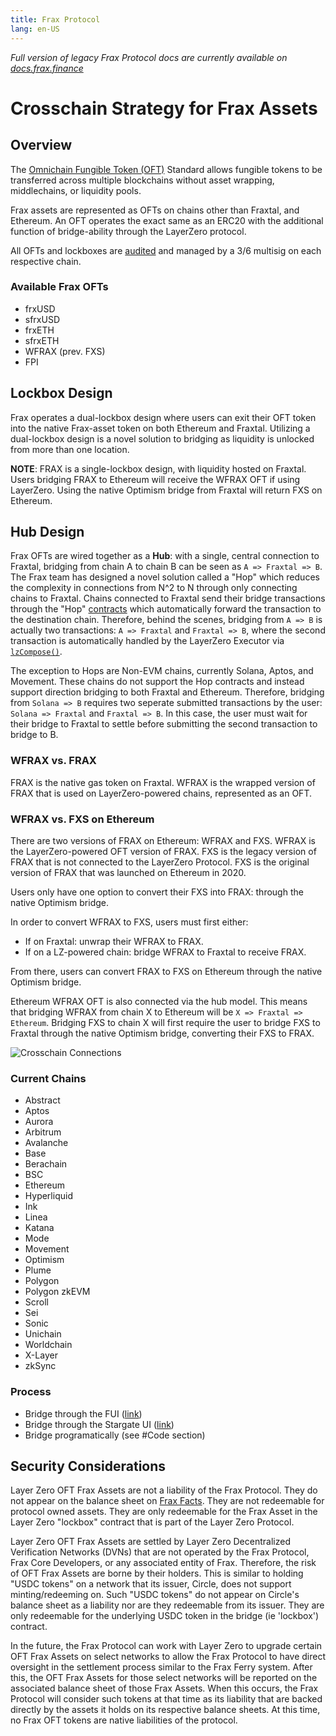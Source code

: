 ```yaml
---
title: Frax Protocol
lang: en-US
---
```



_Full version of legacy Frax Protocol docs are currently available on [docs.frax.finance](https://docs.frax.finance)_

# Crosschain Strategy for Frax Assets

## Overview

The [Omnichain Fungible Token (OFT)](https://docs.layerzero.network/v2/home/token-standards/oft-standard) Standard allows fungible tokens to be transferred across multiple blockchains without asset wrapping, middlechains, or liquidity pools.

Frax assets are represented as OFTs on chains other than Fraxtal, and Ethereum. An OFT operates the exact same as an ERC20 with the additional function of bridge-ability through the LayerZero protocol.

All OFTs and lockboxes are [audited](https://github.com/FraxFinance/LayerZero-v2-upgradeable) and managed by a 3/6 multisig on each respective chain.

### Available Frax OFTs

- frxUSD
- sfrxUSD
- frxETH
- sfrxETH
- WFRAX (prev. FXS)
- FPI

## Lockbox Design

Frax operates a dual-lockbox design where users can exit their OFT token into the native Frax-asset token on both Ethereum and Fraxtal. Utilizing a dual-lockbox design is a novel solution to bridging as liquidity is unlocked from more than one location.

**NOTE**: FRAX is a single-lockbox design, with liquidity hosted on Fraxtal. Users bridging FRAX to Ethereum will receive the WFRAX OFT if using LayerZero. Using the native Optimism bridge from Fraxtal will return FXS on Ethereum.

## Hub Design

Frax OFTs are wired together as a **Hub**: with a single, central connection to Fraxtal, bridging from chain A to chain B can be seen as `A => Fraxtal => B`. The Frax team has designed a novel solution called a "Hop" which reduces the complexity in connections from N^2 to N through only connecting chains to Fraxtal. Chains connected to Fraxtal send their bridge transactions through the "Hop" [contracts](https://github.com/fraxfinance/fraxtal-lz-hop) which automatically forward the transaction to the destination chain. Therefore, behind the scenes, bridging from `A => B` is actually two transactions: `A => Fraxtal` and `Fraxtal => B`, where the second transaction is automatically handled by the LayerZero Executor via [`lzCompose()`](https://docs.layerzero.network/v2/developers/evm/oapp/message-design-patterns#composed).

The exception to Hops are Non-EVM chains, currently Solana, Aptos, and Movement. These chains do not support the Hop contracts and instead support direction bridging to both Fraxtal and Ethereum. Therefore, bridging from `Solana => B` requires two seperate submitted transactions by the user: `Solana => Fraxtal` and `Fraxtal => B`. In this case, the user must wait for their bridge to Fraxtal to settle before submitting the second transaction to bridge to B.

### WFRAX vs. FRAX

FRAX is the native gas token on Fraxtal. WFRAX is the wrapped version of FRAX that is used on LayerZero-powered chains, represented as an OFT.

### WFRAX vs. FXS on Ethereum

There are two versions of FRAX on Ethereum: WFRAX and FXS. WFRAX is the LayerZero-powered OFT version of FRAX. FXS is the legacy version of FRAX that is not connected to the LayerZero Protocol. FXS is the original version of FRAX that was launched on Ethereum in 2020.

Users only have one option to convert their FXS into FRAX: through the native Optimism bridge.

In order to convert WFRAX to FXS, users must first either:

- If on Fraxtal: unwrap their WFRAX to FRAX.
- If on a LZ-powered chain: bridge WFRAX to Fraxtal to receive FRAX.

From there, users can convert FRAX to FXS on Ethereum through the native Optimism bridge.

Ethereum WFRAX OFT is also connected via the hub model. This means that bridging WFRAX from chain X to Ethereum will be `X => Fraxtal => Ethereum`. Bridging FXS to chain X will first require the user to bridge FXS to Fraxtal through the native Optimism bridge, converting their FXS to FRAX.

![Crosschain Connections](/images/protocol/crosschain-hub.png)

### Current Chains

- Abstract
- Aptos
- Aurora
- Arbitrum
- Avalanche
- Base
- Berachain
- BSC
- Ethereum
- Hyperliquid
- Ink
- Linea
- Katana
- Mode
- Movement
- Optimism
- Plume
- Polygon
- Polygon zkEVM
- Scroll
- Sei
- Sonic
- Unichain
- Worldchain
- X-Layer
- zkSync

### Process

- Bridge through the FUI ([link](https://www.frax.com))
- Bridge through the Stargate UI ([link](https://stargate.finance/bridge))
- Bridge programatically (see #Code section)

## Security Considerations

Layer Zero OFT Frax Assets are not a liability of the Frax Protocol. They do not appear on the balance sheet on [Frax Facts](https://facts.frax.finance/frax/balance-sheet). They are not redeemable for protocol owned assets. They are only redeemable for the Frax Asset in the Layer Zero "lockbox" contract that is part of the Layer Zero Protocol.

Layer Zero OFT Frax Assets are settled by Layer Zero Decentralized Verification Networks (DVNs) that are not operated by the Frax Protocol, Frax Core Developers, or any associated entity of Frax. Therefore, the risk of OFT Frax Assets are borne by their holders. This is similar to holding "USDC tokens" on a network that its issuer, Circle, does not support minting/redeeming on. Such "USDC tokens" do not appear on Circle's balance sheet as a liability nor are they redeemable from its issuer. They are only redeemable for the underlying USDC token in the bridge (ie 'lockbox') contract.

In the future, the Frax Protocol can work with Layer Zero to upgrade certain OFT Frax Assets on select networks to allow the Frax Protocol to have direct oversight in the settlement process similar to the Frax Ferry system. After this, the OFT Frax Assets for those select networks will be reported on the associated balance sheet of those Frax Assets. When this occurs, the Frax Protocol will consider such tokens at that time as its liability that are backed directly by the assets it holds on its respective balance sheets. At this time, no Frax OFT tokens are native liabilities of the protocol.
